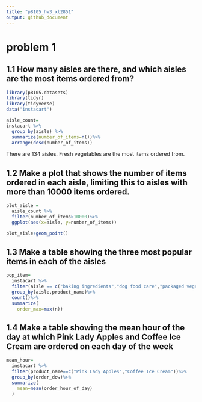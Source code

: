 ```yaml
---
title: "p8105_hw3_xl2851"
output: github_document
---
```

# problem 1
## 1.1 How many aisles are there, and which aisles are the most items ordered from?
```r
library(p8105.datasets)
library(tidyr)
library(tidyverse)
data("instacart")

```

```r
aisle_count=
instacart %>%
  group_by(aisle) %>%
  summarize(number_of_items=n())%>%
  arrange(desc(number_of_items))
```

There are 134 aisles. Fresh vegetables are the most items ordered from.

## 1.2 Make a plot that shows the number of items ordered in each aisle, limiting this to aisles with more than 10000 items ordered.
```r
plot_aisle =
  aisle_count %>%
  filter(number_of_items>10000)%>%
  ggplot(aes(x=aisle, y=number_of_items))

plot_aisle+geom_point()
```

## 1.3 Make a table showing the three most popular items in each of the aisles
```r
pop_item=
  instacart %>%
  filter(aisle == c("baking ingredients","dog food care","packaged vegetables fruits"))%>%
  group_by(aisle,product_name)%>%
  count()%>%
  summarize(
    order_max=max(n))
```

## 1.4 Make a table showing the mean hour of the day at which Pink Lady Apples and Coffee Ice Cream are ordered on each day of the week
```r
mean_hour=
  instacart %>%
  filter(product_name==c("Pink Lady Apples","Coffee Ice Cream"))%>%
  group_by(order_dow)%>%
  summarize(
    mean=mean(order_hour_of_day)
  )
```

